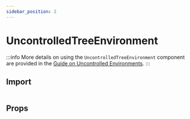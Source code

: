 ```yaml
---
sidebar_position: 2
---
```



# UncontrolledTreeEnvironment

:::info
More details on using the `UncontrolledTreeEnvironment` component are provided
in the [Guide on Uncontrolled Environments](/docs/guides/uncontrolled-environment).
:::

## Import

```typescript

```

## Props

<PropTable name="UncontrolledTreeEnvironment" />